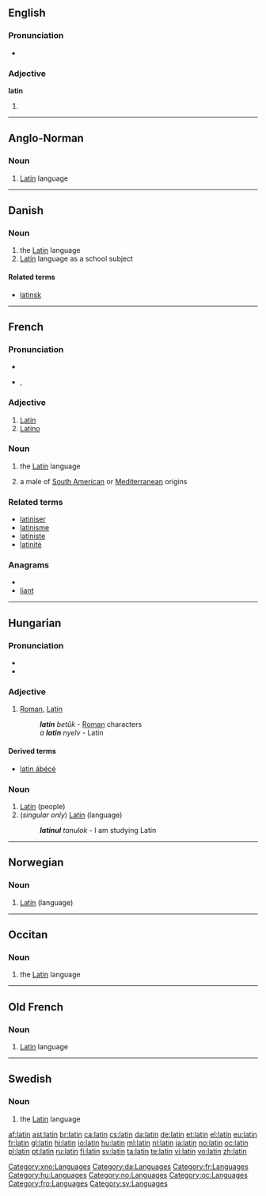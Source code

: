 {{also|Latin|látin|latín}}
==English==

===Pronunciation===
* {{audio|En-us-latin.ogg|Audio (US)}}

===Adjective===
'''latin'''

# {{alternative capitalization of|Latin}}

----

==Anglo-Norman==

===Noun===
{{infl|xno|noun|g=m}}

# [[Latin]] language

[[Category:xno:Languages]]

----

==Danish==

===Noun===
{{infl|da|noun|g=c}}

# the [[Latin]] language
# [[Latin]] language as a school subject

====Related terms====
* [[latinsk]]

[[Category:da:Languages]]

----

==French==

===Pronunciation===
* {{audio|Fr-latin.ogg|audio}}
* {{IPA|/la.tɛ̃/|lang=fr}}, {{SAMPA|/la.tE~/}}

===Adjective===
{{fr-adj}}

# [[Latin]]
# [[Latino]]

===Noun===
{{fr-noun|m}}

# {{uncountable|lang=fr}} the [[Latin]] language
# {{countable|lang=fr}} a male of [[South American]] or [[Mediterranean]] origins

===Related terms===
* [[latiniser]]
* [[latinisme]]
* [[latiniste]]
* [[latinité]]

===Anagrams===
* {{alphagram|ailnt}}
* [[liant#French|liant]]

[[Category:fr:Languages]]

----

==Hungarian==

===Pronunciation===
* {{IPA|/ˈlɒtin/|lang=hu}}
* {{hyphenation|la|tin}}

===Adjective===
{{hu-adj|-}}

# [[Roman]], [[Latin]]
#: '''''latin''' betűk'' - [[Roman]] characters
#: ''a '''latin''' nyelv'' - Latin

====Derived terms====
* [[latin ábécé]]

===Noun===
{{hu-noun|ok}}

# [[Latin]] (people)
# (''singular only'') [[Latin]] (language)
#: '''''latinul''' tanulok'' - I am studying Latin

[[Category:hu:Languages]]

----

==Norwegian==
{{wikipedia|lang=no}}

===Noun===
{{no-noun|g=m}}

# [[Latin]] (language)

[[Category:no:Languages]]

----

==Occitan==

===Noun===
{{oc-noun-unc|m}}

# the [[Latin]] language

[[Category:oc:Languages]]

----

==Old French==

===Noun===
{{infl|fro|noun|g=m}}

# [[Latin]] language

[[Category:fro:Languages]]

----

==Swedish==
{{wikipedia|lang=sv}}

===Noun===
{{infl|sv|noun|g=n}}

# the [[Latin]] language

[[Category:sv:Languages]]

[[af:latin]]
[[ast:latin]]
[[br:latin]]
[[ca:latin]]
[[cs:latin]]
[[da:latin]]
[[de:latin]]
[[et:latin]]
[[el:latin]]
[[eu:latin]]
[[fr:latin]]
[[gl:latin]]
[[hi:latin]]
[[io:latin]]
[[hu:latin]]
[[ml:latin]]
[[nl:latin]]
[[ja:latin]]
[[no:latin]]
[[oc:latin]]
[[pl:latin]]
[[pt:latin]]
[[ru:latin]]
[[fi:latin]]
[[sv:latin]]
[[ta:latin]]
[[te:latin]]
[[vi:latin]]
[[vo:latin]]
[[zh:latin]]